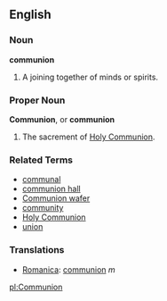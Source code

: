 ==English==

===Noun===
'''communion'''

# A joining together of minds or spirits.

===Proper Noun===
'''Communion''', or '''communion'''

# The sacrement of [[Holy Communion]].

===Related Terms===
*[[communal]]
*[[communion hall]]
*[[Communion wafer]]
*[[community]]
*[[Holy Communion]]
*[[union]]

=== Translations ===
*[[Romanica]]: [[communion]] ''m''

[[pl:Communion]]